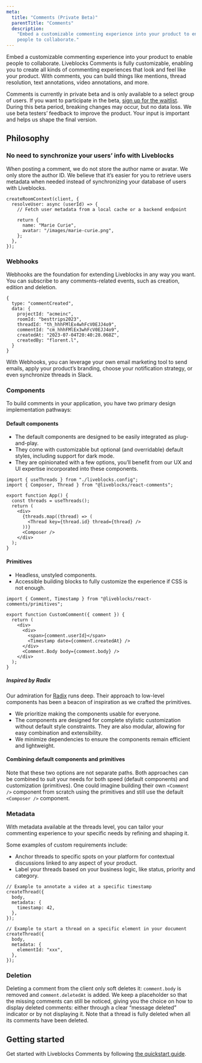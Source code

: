 ```yaml
---
meta:
  title: "Comments (Private Beta)"
  parentTitle: "Comments"
  description:
    "Embed a customizable commenting experience into your product to enable
    people to collaborate."
---
```


Embed a customizable commenting experience into your product to enable people to
collaborate. Liveblocks Comments is fully customizable, enabling you to create
all kinds of commenting experiences that look and feel like your product. With
comments, you can build things like mentions, thread resolution, text
annotations, video annotations, and more.

<Banner title="Private beta">

Comments is currently in private beta and is only available to a select group of
users. If you want to participate in the beta,
[sign up for the waitlist](https://forms.gle/xgp54aTMsoH8hrjU9). During this
beta period, breaking changes may occur, but no data loss. We use beta testers’
feedback to improve the product. Your input is important and helps us shape the
final version.

</Banner>

## Philosophy

### No need to synchronize your users’ info with Liveblocks

When posting a comment, we do not store the author name or avatar. We only store
the author ID. We believe that it’s easier for you to retrieve users metadata
when needed instead of synchronizing your database of users with Liveblocks.

```tsx
createRoomContext(client, {
  resolveUser: async (userId) => {
    // Fetch user metadata from a local cache or a backend endpoint

    return {
      name: "Marie Curie",
      avatar: "/images/marie-curie.png",
    };
  },
});
```

### Webhooks

Webhooks are the foundation for extending Liveblocks in any way you want. You
can subscribe to any comments-related events, such as creation, edition and
deletion.

```tsx
{
  type: "commentCreated",
  data: {
    projectId: "acmeinc",
    roomId: "besttrips2023",
    threadId: "th_hhhFMlEx4whFcV0EJJ4o9",
    commentId: "cm_hhhFMlEx3whFcV0EJJ4o9",
    createdAt: "2023-07-04T20:40:28.068Z",
    createdBy: "florent.l",
  }
}
```

With Webhooks, you can leverage your own email marketing tool to send emails,
apply your product’s branding, choose your notification strategy, or even
synchronize threads in Slack.

### Components

To build comments in your application, you have two primary design
implementation pathways:

#### Default components

- The default components are designed to be easily integrated as plug-and-play.
- They come with customizable but optional (and overridable) default styles,
  including support for dark mode.
- They are opinionated with a few options, you’ll benefit from our UX and UI
  expertise incorporated into these components.

```tsx file="App.tsx" highlight="2,9,11"
import { useThreads } from "./liveblocks.config";
import { Composer, Thread } from "@liveblocks/react-comments";

export function App() {
  const threads = useThreads();
  return (
    <div>
      {threads.map((thread) => (
        <Thread key={thread.id} thread={thread} />
      ))}
      <Composer />
    </div>
  );
}
```

#### Primitives

- Headless, unstyled components.
- Accessible building blocks to fully customize the experience if CSS is not
  enough.

```tsx file="CustomComment.tsx" highlight="1,8,10"
import { Comment, Timestamp } from "@liveblocks/react-comments/primitives";

export function CustomComment({ comment }) {
  return (
    <div>
      <div>
        <span>{comment.userId}</span>
        <Timestamp date={comment.createdAt} />
      </div>
      <Comment.Body body={comment.body} />
    </div>
  );
}
```

##### Inspired by Radix

Our admiration for [Radix](https://www.radix-ui.com/) runs deep. Their approach
to low-level components has been a beacon of inspiration as we crafted the
primitives.

- We prioritize making the components usable for everyone.
- The components are designed for complete stylistic customization without
  default style constraints. They are also modular, allowing for easy
  combination and extensibility.
- We minimize dependencies to ensure the components remain efficient and
  lightweight.

#### Combining default components and primitives

Note that these two options are not separate paths. Both approaches can be
combined to suit your needs for both speed (default components) and
customization (primitives). One could imagine building their own `<Comment />`
component from scratch using the primitives and still use the default
`<Composer />` component.

### Metadata

With metadata available at the threads level, you can tailor your commenting
experience to your specific needs by refining and shaping it.

Some examples of custom requirements include:

- Anchor threads to specific spots on your platform for contextual discussions
  linked to any aspect of your product.
- Label your threads based on your business logic, like status, priority and
  category.

```tsx
// Example to annotate a video at a specific timestamp
createThread({
  body,
  metadata: {
    timestamp: 42,
  },
});

// Example to start a thread on a specific element in your document
createThread({
  body,
  metadata: {
    elementId: "xxx",
  },
});
```

### Deletion

Deleting a comment from the client only soft deletes it: `comment.body` is
removed and `comment.deletedAt` is added. We keep a placeholder so that the
missing comments can still be noticed, giving you the choice on how to display
deleted comments: either through a clear “message deleted” indicator or by not
displaying it. Note that a thread is fully deleted when all its comments have
been deleted.

## Getting started

Get started with Liveblocks Comments by following
[the quickstart guide](/docs/get-started/react-comments).
